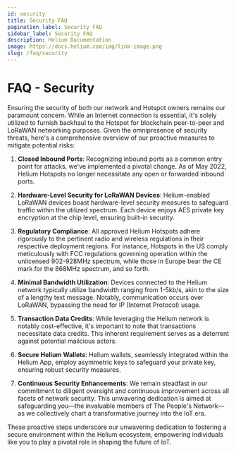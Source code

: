 ```yaml
---
id: security
title: Security FAQ
pagination_label: Security FAQ
sidebar_label: Security FAQ
description: Helium Documentation
image: https://docs.helium.com/img/link-image.png
slug: /faq/security
---
```




# FAQ - Security

<LegacyContentBanner />

Ensuring the security of both our network and Hotspot owners remains our paramount concern. While an Internet connection is essential, it's solely utilized to furnish backhaul to the Hotspot for blockchain peer-to-peer and LoRaWAN networking purposes. Given the omnipresence of security threats, here's a comprehensive overview of our proactive measures to mitigate potential risks:

1. **Closed Inbound Ports**: Recognizing inbound ports as a common entry point for attacks, we've implemented a pivotal change. As of May 2022, Helium Hotspots no longer necessitate any open or forwarded inbound ports.

2. **Hardware-Level Security for LoRaWAN Devices**: Helium-enabled LoRaWAN devices boast hardware-level security measures to safeguard traffic within the utilized spectrum. Each device enjoys AES private key encryption at the chip level, ensuring built-in security.

3. **Regulatory Compliance**: All approved Helium Hotspots adhere rigorously to the pertinent radio and wireless regulations in their respective deployment regions. For instance, Hotspots in the US comply meticulously with FCC regulations governing operation within the unlicensed 902-928MHz spectrum, while those in Europe bear the CE mark for the 868MHz spectrum, and so forth.

4. **Minimal Bandwidth Utilization**: Devices connected to the Helium network typically utilize bandwidth ranging from 1-5kb/s, akin to the size of a lengthy text message. Notably, communication occurs over LoRaWAN, bypassing the need for IP (Internet Protocol) usage.

5. **Transaction Data Credits**: While leveraging the Helium network is notably cost-effective, it's important to note that transactions necessitate data credits. This inherent requirement serves as a deterrent against potential malicious actors.

6. **Secure Helium Wallets**: Helium wallets, seamlessly integrated within the Helium App, employ asymmetric keys to safeguard your private key, ensuring robust security measures.

7. **Continuous Security Enhancements**: We remain steadfast in our commitment to diligent oversight and continuous improvement across all facets of network security. This unwavering dedication is aimed at safeguarding you—the invaluable members of The People's Network—as we collectively chart a transformative journey into the IoT era.

These proactive steps underscore our unwavering dedication to fostering a secure environment within the Helium ecosystem, empowering individuals like you to play a pivotal role in shaping the future of IoT.
